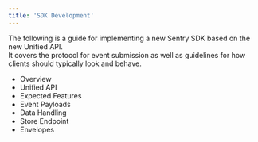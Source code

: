 ```yaml
---
title: 'SDK Development'
---
```


The following is a guide for implementing a new Sentry SDK based on the new <Link to="/sdk/unified-api">Unified API</Link>.<br/>
It covers the protocol for event submission as well as guidelines for how clients should
typically look and behave.

- <Link to="/sdk/overview">Overview</Link>
- <Link to="/sdk/unified-api">Unified API</Link>
- <Link to="/sdk/features">Expected Features</Link>
- <Link to="/sdk/event-payloads/index">Event Payloads</Link>
- <Link to="/sdk/data-handling">Data Handling</Link>
- <Link to="/sdk/store">Store Endpoint</Link>
- <Link to="/sdk/envelopes">Envelopes</Link>